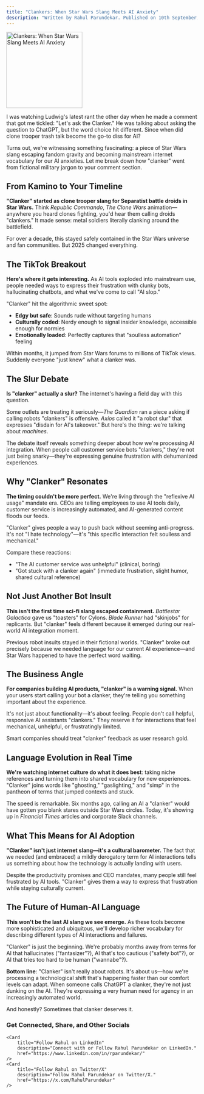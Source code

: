 ```yaml
---
title: "Clankers: When Star Wars Slang Meets AI Anxiety"
description: "Written by Rahul Parundekar. Published on 10th September, 2025."
---
```


<img height="200" src="/images/ChatGPT Image Sep 10, 2025, 02_21_19 PM.png" title="Clankers: When Star Wars Slang Meets AI Anxiety"/>

I was watching Ludwig's latest rant the other day when he made a comment that got me tickled: "Let's ask the Clanker." He was talking about asking the question to ChatGPT, but the word choice hit different. Since when did clone trooper trash talk become the go-to diss for AI?

Turns out, we're witnessing something fascinating: a piece of Star Wars slang escaping fandom gravity and becoming mainstream internet vocabulary for our AI anxieties. Let me break down how "clanker" went from fictional military jargon to your comment section.

## From Kamino to Your Timeline

**"Clanker" started as clone trooper slang for Separatist battle droids in Star Wars.** Think *Republic Commando*, *The Clone Wars* animation—anywhere you heard clones fighting, you'd hear them calling droids "clankers." It made sense: metal soldiers literally clanking around the battlefield.

For over a decade, this stayed safely contained in the Star Wars universe and fan communities. But 2025 changed everything.

## The TikTok Breakout

**Here's where it gets interesting.** As AI tools exploded into mainstream use, people needed ways to express their frustration with clunky bots, hallucinating chatbots, and what we've come to call "AI slop." 

"Clanker" hit the algorithmic sweet spot:
- **Edgy but safe**: Sounds rude without targeting humans
- **Culturally coded**: Nerdy enough to signal insider knowledge, accessible enough for normies
- **Emotionally loaded**: Perfectly captures that "soulless automation" feeling

Within months, it jumped from Star Wars forums to millions of TikTok views. Suddenly everyone "just knew" what a clanker was.

## The Slur Debate

**Is "clanker" actually a slur?** The internet's having a field day with this question.

Some outlets are treating it seriously—*The Guardian* ran a piece asking if calling robots "clankers" is offensive. *Axios* called it "a robot slur" that expresses "disdain for AI's takeover." But here's the thing: we're talking about *machines*.

The debate itself reveals something deeper about how we're processing AI integration. When people call customer service bots "clankers," they're not just being snarky—they're expressing genuine frustration with dehumanized experiences.

## Why "Clanker" Resonates

**The timing couldn't be more perfect.** We're living through the "reflexive AI usage" mandate era. CEOs are telling employees to use AI tools daily, customer service is increasingly automated, and AI-generated content floods our feeds.

"Clanker" gives people a way to push back without seeming anti-progress. It's not "I hate technology"—it's "this specific interaction felt soulless and mechanical."

Compare these reactions:
- "The AI customer service was unhelpful" (clinical, boring)
- "Got stuck with a clanker again" (immediate frustration, slight humor, shared cultural reference)

## Not Just Another Bot Insult

**This isn't the first time sci-fi slang escaped containment.** *Battlestar Galactica* gave us "toasters" for Cylons. *Blade Runner* had "skinjobs" for replicants. But "clanker" feels different because it emerged during our real-world AI integration moment.

Previous robot insults stayed in their fictional worlds. "Clanker" broke out precisely because we needed language for our current AI experience—and Star Wars happened to have the perfect word waiting.

## The Business Angle

**For companies building AI products, "clanker" is a warning signal.** When your users start calling your bot a clanker, they're telling you something important about the experience.

It's not just about functionality—it's about feeling. People don't call helpful, responsive AI assistants "clankers." They reserve it for interactions that feel mechanical, unhelpful, or frustratingly limited.

Smart companies should treat "clanker" feedback as user research gold.

## Language Evolution in Real Time

**We're watching internet culture do what it does best**: taking niche references and turning them into shared vocabulary for new experiences. "Clanker" joins words like "ghosting," "gaslighting," and "simp" in the pantheon of terms that jumped contexts and stuck.

The speed is remarkable. Six months ago, calling an AI a "clanker" would have gotten you blank stares outside Star Wars circles. Today, it's showing up in *Financial Times* articles and corporate Slack channels.

## What This Means for AI Adoption

**"Clanker" isn't just internet slang—it's a cultural barometer.** The fact that we needed (and embraced) a mildly derogatory term for AI interactions tells us something about how the technology is actually landing with users.

Despite the productivity promises and CEO mandates, many people still feel frustrated by AI tools. "Clanker" gives them a way to express that frustration while staying culturally current.

## The Future of Human-AI Language

**This won't be the last AI slang we see emerge.** As these tools become more sophisticated and ubiquitous, we'll develop richer vocabulary for describing different types of AI interactions and failures.

"Clanker" is just the beginning. We're probably months away from terms for AI that hallucinates ("fantasizer"?), AI that's too cautious ("safety bot"?), or AI that tries too hard to be human ("wannabe"?).

**Bottom line**: "Clanker" isn't really about robots. It's about us—how we're processing a technological shift that's happening faster than our comfort levels can adapt. When someone calls ChatGPT a clanker, they're not just dunking on the AI. They're expressing a very human need for agency in an increasingly automated world.

And honestly? Sometimes that clanker deserves it.

### Get Connected, Share, and Other Socials

<CardGroup>
	<Card 
		title="Share on LinkedIn" 
		description="Share this article on LinkedIn." 
		href="http://www.linkedin.com/shareArticle?mini=true&url=https://blog.elevate.do/musings/clankers-social-phenomenon" 
	/>
	<Card 
		title="Share on X/Twitter" 
		description="Tweet this article to your followers." 
		href="https://twitter.com/intent/tweet?url=https://blog.elevate.do/musings/clankers-social-phenomenon" 
	/>
	<Card 
		title="Have thoughts? I'd love to chat!" 
		description="Schedule a conversation with me." 
		href="https://calendar.app.google/a5e29gFgjHRiKaPV9" 
	/>
	<Card 
		title="More about Rahul and Elevate.do" 
		description="More about Rahul, Elevate Human Experiences, LLC, and services offered" 
		href="https://elevate.do" 
	/>

	<Card
		title="Follow Rahul on LinkedIn" 
		description="Connect with or Follow Rahul Parundekar on LinkedIn." 
		href="https://www.linkedin.com/in/rparundekar/"
	/>
	<Card
		title="Follow Rahul on Twitter/X" 
		description="Follow Rahul Parundekar on Twitter/X." 
		href="https://x.com/RahulParundekar"
	/>
</CardGroup>